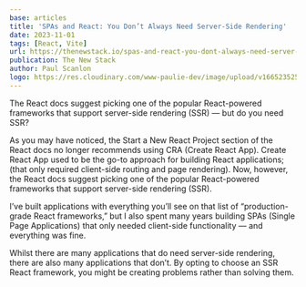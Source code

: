 ```yaml
---
base: articles
title: 'SPAs and React: You Don’t Always Need Server-Side Rendering'
date: 2023-11-01
tags: [React, Vite]
url: https://thenewstack.io/spas-and-react-you-dont-always-need-server-side-rendering/
publication: The New Stack
author: Paul Scanlon
logo: https://res.cloudinary.com/www-paulie-dev/image/upload/v1665235257/paulie.dev/Logos/tns-logo_miu6qk.png
---
```


The React docs suggest picking one of the popular React-powered frameworks that support server-side rendering (SSR) — but do you need SSR?

As you may have noticed, the Start a New React Project section of the React docs no longer recommends using CRA (Create React App). Create React App used to be the go-to approach for building React applications; (that only required client-side routing and page rendering). Now, however, the React docs suggest picking one of the popular React-powered frameworks that support server-side rendering (SSR).

I’ve built applications with everything you’ll see on that list of “production-grade React frameworks,” but I also spent many years building SPAs (Single Page Applications) that only needed client-side functionality — and everything was fine.

Whilst there are many applications that do need server-side rendering, there are also many applications that don’t. By opting to choose an SSR React framework, you might be creating problems rather than solving them.
